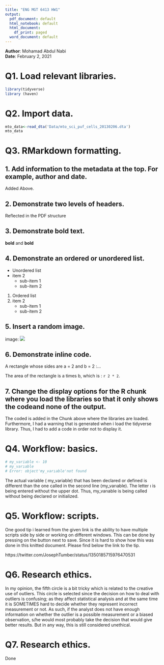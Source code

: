 ```yaml
---
title: "ENG MGT 6413 HW1"
output:
  pdf_document: default
  html_notebook: default
  html_document:
    df_print: paged
  word_document: default
---
```

__Author__: Mohamad Abdul Nabi  
__Date__: February 2, 2021  

# Q1.  Load relevant libraries.
```r
library(tidyverse)
library (haven)
```
# Q2. Import data.  
```r
mto_data<-read_dta('Data/mto_sci_puf_cells_20130206.dta')
mto_data
```

# Q3. RMarkdown formatting.  

## 1. Add information to the metadata at the top. For example, author and date.  

Added Above.  

## 2. Demonstrate two levels of headers.  

Reflected in the PDF structure

## 3. Demonstrate bold text.  

**bold** and __bold__  

## 4. Demonstrate an ordered or unordered list.   

* Unordered list
* item 2
  + sub-item 1
  + sub-item 2

1. Ordered list
2. item 2
   + sub-item 1
   + sub-item 2  

## 5. Insert a random image.  

image: ![](b384e1600ccdd193ec4c66224990fd8a.jpg)  

## 6. Demonstrate inline code.  
A rectangle whose sides are a = 2 and b = 2 :...  

The area of the rectangle is a times b, which is : `r 2 * 2`.  


## 7. Change the display options for the R chunk where you load the libraries so that it only shows the codeand none of the output.  

The coded is added in the Chunk above where the libraries are loaded. Furthermore, I had a warning that is generated when i load the tidyverse library. Thus, I had to add a code in order not to display it. 

# Q4. Workflow: basics.  

```r
# my_variable <- 10
# my_varıable
# Error: object'my_varıable'not found
```
The actual variable ( my_variable) that has been declared or defined is different than the one called in the second line (my_varıable). The letter ı is being entered without the upper dot. Thus, my_varıable is being called without being declared or initialized.  

# Q5. Workflow: scripts.  
One good tip i learned from the given link is the ability to have multiple scripts side by side or working on different windows. This can be done by pressing on the button next to save. Since it is hard to show how this was done in this knitted document. Please find below the link to the tip.

https://twitter.com/JosephTumber/status/1350185715976470531

# Q6. Research ethics.  

In my opinion, the fifth circle is a bit tricky which is related to the creative use of outliers. This circle is selected since the decision on how to deal with outliers is confusing; as they affect statistical analysis and at the same time it is SOMETIMES hard to decide whether they represent incorrect measurement or not. As such, if the analyst does not have enough information on whether the outlier is a possible measurement or a biased observation, s/he would most probably take the decision that would give better results. But in any way, this is still considered unethical.

# Q7. Research ethics. 

Done